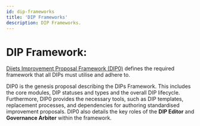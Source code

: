 ```yaml
---
id: dip-frameworks
title: 'DIP Frameworks'
description: DIP Frameworks.
---
```


# DIP Framework:

[Dijets Improvement Proposal Framework (DIP0)](https://dips.dijets.io/dips/details/DIP0) defines the required framework that all DIPs must utilise and adhere to.

DIP0 is the genesis proposal describing the DIPs Framework. This includes the core modules, DIP statuses and types and the overall DIP lifecycle. 
Furthermore, DIP0 provides the necessary tools, such as DIP templates, replacement processes, and dependencies for authoring standardised improvement proposals.
DIP0 also details the key roles of the **DIP Editor** and **Governance Arbiter** within the framework.